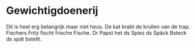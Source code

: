 # Gewichtigdoenerij

Dit is heel erg belangrijk maar niet heus. De kat krabt de krullen van de trap. Fischers Fritz fischt frische Fische. Dr Papst het ds Spiez ds Späck Bsteck ds spät bstellt.
